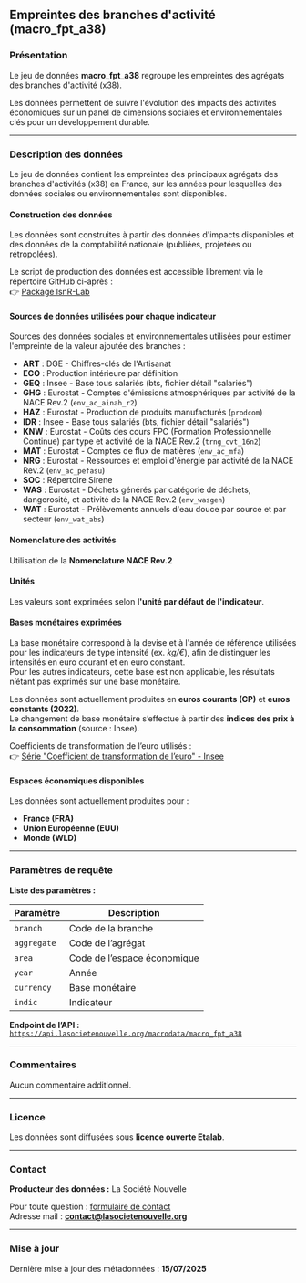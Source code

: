 ## Empreintes des branches d'activité (macro_fpt_a38)

### Présentation

Le jeu de données **macro_fpt_a38** regroupe les empreintes des agrégats des branches d'activité (x38).

Les données permettent de suivre l'évolution des impacts des activités économiques sur un panel de dimensions sociales et environnementales clés pour un développement durable.

---

### Description des données

Le jeu de données contient les empreintes des principaux agrégats des branches d'activités (x38) en France, sur les années pour lesquelles des données sociales ou environnementales sont disponibles.

#### Construction des données

Les données sont construites à partir des données d'impacts disponibles et des données de la comptabilité nationale (publiées, projetées ou rétropolées).

Le script de production des données est accessible librement via le répertoire GitHub ci-après :  
👉 [Package lsnR-Lab](https://github.com/La-Societe-Nouvelle/lsnr-lab)

#### Sources de données utilisées pour chaque indicateur

Sources des données sociales et environnementales utilisées pour estimer l'empreinte de la valeur ajoutée des branches :

- **ART** : DGE - Chiffres-clés de l'Artisanat  
- **ECO** : Production intérieure par définition  
- **GEQ** : Insee - Base tous salariés (bts, fichier détail "salariés")  
- **GHG** : Eurostat - Comptes d'émissions atmosphériques par activité de la NACE Rev.2 (`env_ac_ainah_r2`)  
- **HAZ** : Eurostat - Production de produits manufacturés (`prodcom`)  
- **IDR** : Insee - Base tous salariés (bts, fichier détail "salariés")  
- **KNW** : Eurostat - Coûts des cours FPC (Formation Professionnelle Continue) par type et activité de la NACE Rev.2 (`trng_cvt_16n2`)  
- **MAT** : Eurostat - Comptes de flux de matières (`env_ac_mfa`)  
- **NRG** : Eurostat - Ressources et emploi d'énergie par activité de la NACE Rev.2 (`env_ac_pefasu`)  
- **SOC** : Répertoire Sirene  
- **WAS** : Eurostat - Déchets générés par catégorie de déchets, dangerosité, et activité de la NACE Rev.2 (`env_wasgen`)  
- **WAT** : Eurostat - Prélèvements annuels d'eau douce par source et par secteur (`env_wat_abs`)

#### Nomenclature des activités

Utilisation de la **Nomenclature NACE Rev.2**

#### Unités

Les valeurs sont exprimées selon **l'unité par défaut de l'indicateur**.

#### Bases monétaires exprimées

La base monétaire correspond à la devise et à l'année de référence utilisées pour les indicateurs de type intensité (ex. *kg/€*), afin de distinguer les intensités en euro courant et en euro constant.  
Pour les autres indicateurs, cette base est non applicable, les résultats n’étant pas exprimés sur une base monétaire.

Les données sont actuellement produites en **euros courants (CP)** et **euros constants (2022)**.  
Le changement de base monétaire s’effectue à partir des **indices des prix à la consommation** (source : Insee).

Coefficients de transformation de l’euro utilisés :  
👉 [Série "Coefficient de transformation de l’euro" - Insee](https://www.insee.fr/fr/statistiques/serie/010605954)

#### Espaces économiques disponibles

Les données sont actuellement produites pour :
- **France (FRA)**
- **Union Européenne (EUU)**
- **Monde (WLD)**

---

### Paramètres de requête

**Liste des paramètres :**

<table>
  <thead>
    <tr>
      <th>Paramètre</th>
      <th>Description</th>
    </tr>
  </thead>
  <tbody>
    <tr>
      <td><code>branch</code></td>
      <td>Code de la branche</td>
    </tr>
    <tr>
      <td><code>aggregate</code></td>
      <td>Code de l’agrégat</td>
    </tr>
    <tr>
      <td><code>area</code></td>
      <td>Code de l’espace économique</td>
    </tr>
    <tr>
      <td><code>year</code></td>
      <td>Année</td>
    </tr>
    <tr>
      <td><code>currency</code></td>
      <td>Base monétaire</td>
    </tr>
    <tr>
      <td><code>indic</code></td>
      <td>Indicateur</td>
    </tr>
  </tbody>
</table>

**Endpoint de l’API :**  
[`https://api.lasocietenouvelle.org/macrodata/macro_fpt_a38`](https://api.lasocietenouvelle.org/macrodata/macro_fpt_a38)

---

### Commentaires

Aucun commentaire additionnel.

---

### Licence

Les données sont diffusées sous **licence ouverte Etalab**.

---

### Contact

**Producteur des données :** La Société Nouvelle  

Pour toute question : [formulaire de contact](https://lasocietenouvelle.org/contact)  
Adresse mail : **contact@lasocietenouvelle.org**

---

### Mise à jour

Dernière mise à jour des métadonnées : **15/07/2025**
